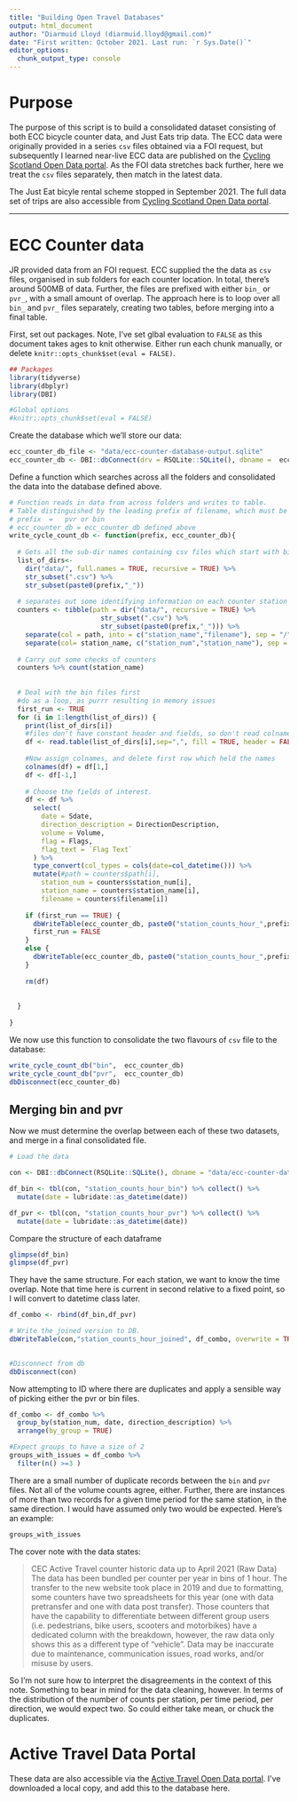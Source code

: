 ```yaml
---
title: "Building Open Travel Databases"
output: html_document
author: "Diarmuid Lloyd (diarmuid.lloyd@gmail.com)"
date: "First written: October 2021. Last run: `r Sys.Date()`"
editor_options: 
  chunk_output_type: console
---
```


# Purpose

The purpose of this script is to build a consolidated dataset consisting of both ECC bicycle counter data, and Just Eats trip data. The ECC data were originally provided in a series `csv` files obtained via a FOI request, but subsequently I learned near-live ECC data are published on the [Cycling Scotland Open Data portal](https://usmart.io/org/cyclingscotland/discovery?order=_score&keywords=edinburgh&limit=20&offset=0). As the FOI data stretches back further, here we treat the `csv` files separately, then match in the latest data.

The Just Eat bicyle rental scheme stopped in September 2021. The full data set of trips are also accessible from [Cycling Scotland Open Data portal](https://usmart.io/org/cyclingscotland/discovery?order=_score&keywords=edinburgh&limit=20&offset=0).

<hr>


# ECC Counter data

JR provided data from an FOI request. ECC supplied the the data as `csv` files, organised in sub folders for each counter location. In total, there's around 500MB of data. Further, the files are prefixed with either `bin_` or `pvr_`, with a small amount of overlap. The approach here is to loop over all `bin_` and `pvr_` files separately, creating two tables, before merging into a final table.


First, set out packages. Note, I've set glbal evaluation to `FALSE` as this document takes ages to knit otherwise. Either run each chunk manually, or delete `knitr::opts_chunk$set(eval = FALSE)`.
```r

## Packages
library(tidyverse)
library(dbplyr)
library(DBI)

#Global options
#knitr::opts_chunk$set(eval = FALSE)


```


Create the database which we'll store our data:
```r
ecc_counter_db_file <- "data/ecc-counter-database-output.sqlite"
ecc_counter_db <- DBI::dbConnect(drv = RSQLite::SQLite(), dbname =  ecc_counter_db_file)
```


Define a function which searches across all the folders and consolidated the data into the database defined above. 
```r

# Function reads in data from across folders and writes to table.
# Table distinguished by the leading prefix of filename, which must be supplied.
# prefix  =   pvr or bin
# ecc_counter_db = ecc_counter_db defined above
write_cycle_count_db <- function(prefix, ecc_counter_db){
  
  # Gets all the sub-dir names containing csv files which start with bin_.
  list_of_dirs<-
    dir("data/", full.names = TRUE, recursive = TRUE) %>%
    str_subset(".csv") %>%
    str_subset(paste0(prefix,"_")) 
  
  # separates out some identifying information on each counter station from filenames and paths
  counters <- tibble(path = dir("data/", recursive = TRUE) %>%
                       str_subset(".csv") %>%
                       str_subset(paste0(prefix,"_"))) %>% 
    separate(col = path, into = c("station_name","filename"), sep = "/", remove = FALSE) %>% 
    separate(col= station_name, c("station_num","station_name"), sep = "\\s", extra = "merge")
  
  # Carry out some checks of counters
  counters %>% count(station_name) 
  
  
  # Deal with the bin files first
  #do as a loop, as purrr resulting in memory issues
  first_run <- TRUE
  for (i in 1:length(list_of_dirs)) {
    print(list_of_dirs[i])
    #files don't have constant header and fields, so don't read colnames
    df <- read.table(list_of_dirs[i],sep=",", fill = TRUE, header = FALSE) 
    
    #Now assign colnames, and delete first row which held the names
    colnames(df) = df[1,]
    df <- df[-1,]
    
    # Choose the fields of interest.
    df <- df %>%
      select(
        date = Sdate,
        direction_description = DirectionDescription,
        volume = Volume,
        flag = Flags,
        flag_text = `Flag Text`
      ) %>%
      type_convert(col_types = cols(date=col_datetime())) %>% 
      mutate(#path = counters$path[i],
        station_num = counters$station_num[i],
        station_name = counters$station_name[i],
        filename = counters$filename[i])
    
    if (first_run == TRUE) {
      dbWriteTable(ecc_counter_db, paste0("station_counts_hour_",prefix), df, overwrite = TRUE)
      first_run = FALSE
    }
    else {
      dbWriteTable(ecc_counter_db, paste0("station_counts_hour_",prefix), df, append = TRUE)
    }  
    
    rm(df)
    
    
  }
  
}

```

We now use this function to consolidate the two flavours of `csv` file to the database:

```r

write_cycle_count_db("bin",  ecc_counter_db)
write_cycle_count_db("pvr",  ecc_counter_db)
dbDisconnect(ecc_counter_db)

```


## Merging bin and pvr

Now we must determine the overlap between each of these two datasets, and merge in a final consolidated file.


```r

# Load the data

con <- DBI::dbConnect(RSQLite::SQLite(), dbname = "data/ecc-counter-database-output.sqlite")

df_bin <- tbl(con, "station_counts_hour_bin") %>% collect() %>%  
  mutate(date = lubridate::as_datetime(date))

df_pvr <- tbl(con, "station_counts_hour_pvr") %>% collect() %>% 
  mutate(date = lubridate::as_datetime(date))


```


Compare the structure of each dataframe

```r
glimpse(df_bin)
glimpse(df_pvr)
```

They have the same structure. For each station, we want to know the time overlap. Note that time here is current in second relative to a fixed point, so I will convert to datetime class later.

```r

df_combo <- rbind(df_bin,df_pvr) 

# Write the joined version to DB.
dbWriteTable(con,"station_counts_hour_joined", df_combo, overwrite = TRUE)

      
#Disconnect from db
dbDisconnect(con)

```

Now attempting to ID where there are duplicates and apply a sensible way of picking either the pvr or bin files.

```r

df_combo <- df_combo %>% 
  group_by(station_num, date, direction_description) %>% 
  arrange(by_group = TRUE) 

#Expect groups to have a size of 2
groups_with_issues = df_combo %>% 
  filter(n() >=3 ) 


```


There are a small number of duplicate records between the `bin` and `pvr` files. Not all of the volume counts agree, either. Further, there are instances of more than two records for a given time period for the same station, in the same direction. I would have assumed only two would be expected. Here's an example:


```r
groups_with_issues 
```


The cover note with the data states:

> CEC Active Travel counter historic data up to April 2021 (Raw Data)
  The data has been bundled per counter per year in bins of 1 hour.
The transfer to the new website took place in 2019 and due to formatting, some counters have two spreadsheets for this year (one with data pretransfer and one with data post transfer).
 Those counters that have the capability to differentiate between different group users (i.e.  pedestrians, bike users, scooters and motorbikes) have a dedicated column with the breakdown, however, the raw data only shows this as a different type of “vehicle”. 
Data may be inaccurate due to maintenance, communication issues, road works, and/or misuse by users. 

So I'm not sure how to interpret the disagreements in the context of this note. Something to bear in mind for the data cleaning, however. In terms of the distribution of the number of counts per station, per time period, per direction, we would expect two. So could either take mean, or chuck the duplicates.




# Active Travel Data Portal

These data are also accessible via the [Active Travel Open Data portal](https://usmart.io/org/cyclingscotland/). I've downloaded a local copy, and add this to the database here.




